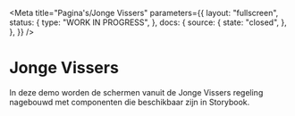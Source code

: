 
<Meta
  title="Pagina's/Jonge Vissers"
  parameters={{
    layout: "fullscreen",
    status: {
      type: "WORK IN PROGRESS",
    },
    docs: {
      source: {
        state: "closed",
      },
    },
  }}
/>

# Jonge Vissers

In deze demo worden de schermen vanuit de Jonge Vissers regeling nagebouwd met componenten die beschikbaar zijn in Storybook.

<Canvas>
  <Story name="Controleer uw gegevens">
    <ControleerGegevens />
  </Story>
</Canvas>

<Canvas>
  <Story name="Correspondentie">
    <Correspondentie />
  </Story>
</Canvas>

<Canvas>
  <Story name="Datum">
    <Datum />
  </Story>
</Canvas>

<Canvas>
  <Story name="Project">
    <Project />
  </Story>
</Canvas>

<Canvas>
  <Story name="Kosten">
    <Kosten />
  </Story>
</Canvas>

<Canvas>
  <Story name="Kosten opvoeren">
    <KostenOpvoeren />
  </Story>
</Canvas>

<Canvas>
  <Story name="Bijlagen">
    <Bijlagen />
  </Story>
</Canvas>

<Canvas>
  <Story name="Samenvatting">
    <Samenvatting />
  </Story>
</Canvas>

<Canvas>
  <Story name="Ondertekening">
    <Ondertekening />
  </Story>
</Canvas>

<Canvas>
  <Story name="Bevestiging">
    <Bevestiging />
  </Story>
</Canvas>

